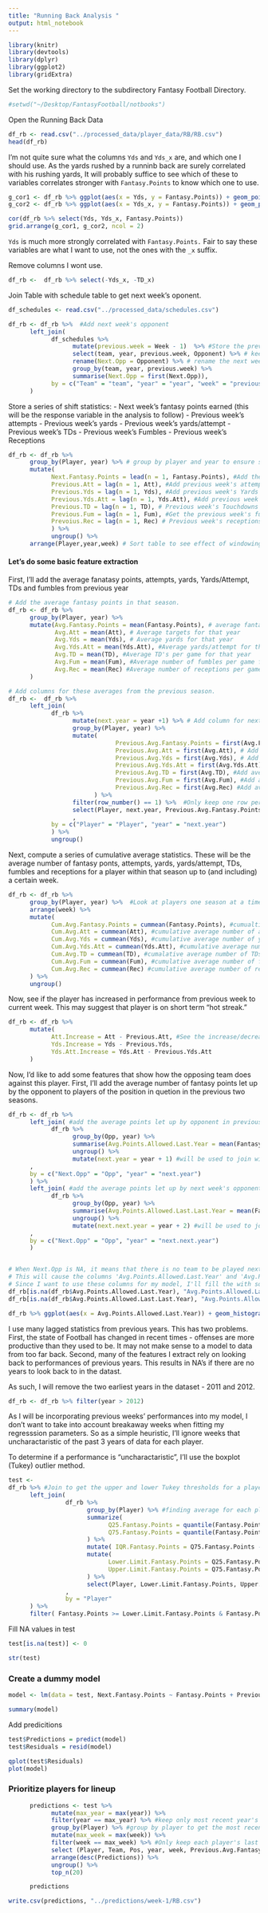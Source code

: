 ```yaml
---
title: "Running Back Analysis "
output: html_notebook
---
```


```R
library(knitr)
library(devtools)
library(dplyr)
library(ggplot2)
library(gridExtra)
```


Set the working directory to the subdirectory Fantasy Football Directory.
```R
#setwd("~/Desktop/FantasyFootball/notbooks")
```

Open the Running Back Data
```R
df_rb <- read.csv("../processed_data/player_data/RB/RB.csv")
head(df_rb)
```

I'm not quite sure what the columns `Yds` and `Yds_x` are, and which one I should use. 
As the yards rushed by a runninb back are surely correlated with his rushing yards, It will probably suffice to see which of these to variables correlates stronger with  `Fantasy.Points` to know which one to use. 

```R
g_cor1 <- df_rb %>% ggplot(aes(x = Yds, y = Fantasy.Points)) + geom_point() + geom_smooth() #see how 'Yds' Affects fantasy points. 
g_cor2 <- df_rb %>% ggplot(aes(x = Yds_x, y = Fantasy.Points)) + geom_point() + geom_smooth() #see how 'Yds_x' affects fantasy points

cor(df_rb %>% select(Yds, Yds_x, Fantasy.Points))
grid.arrange(g_cor1, g_cor2, ncol = 2)
```
`Yds` is much more strongly correlated with `Fantasy.Points.` Fair to say these variables are what I want to use, not the ones with the `_x` suffix.

Remove columns I wont use.
```R
df_rb <-  df_rb %>% select(-Yds_x, -TD_x)

```


Join Table with schedule table to get next week's oponent. 
```R
df_schedules <- read.csv("../processed_data/schedules.csv")

df_rb <- df_rb %>%  #Add next week's opponent
      left_join(
            df_schedules %>%
                  mutate(previous.week = Week - 1)  %>% #Store the previous week number
                  select(team, year, previous.week, Opponent) %>% # keep only the columns I'll want to join in
                  rename(Next.Opp = Opponent) %>% # rename the next week's opponent column
                  group_by(team, year, previous.week) %>%
                  summarise(Next.Opp = first(Next.Opp)),
            by = c("Team" = "team", "year" = "year", "week" = "previous.week")
      )

```

Store a series of shift statistics: 
- Next week's fantasy points earned (this will be the response variable in the analysis to follow)
- Previous week's attempts
- Previous week's yards
- Previous week's yards/attempt
- Previous week's TDs
- Previous week's Fumbles
- Previous week's Receptions

```R
df_rb <- df_rb %>%
      group_by(Player, year) %>% # group by player and year to ensure stats stay within the current season
      mutate(
            Next.Fantasy.Points = lead(n = 1, Fantasy.Points), #Add the next week's points
            Previous.Att = lag(n = 1, Att), #Add previous week's attempts
            Previous.Yds = lag(n = 1, Yds), #Add previous week's Yards
            Previous.Yds.Att = lag(n = 1, Yds.Att), #Add previous week's Yds/Attempt
            Previous.TD = lag(n = 1, TD), # Previous week's Touchdowns
            Previous.Fum = lag(n = 1, Fum), #Get the previous week's fumbles
            Prevoius.Rec = lag(n = 1, Rec) # Previous week's receptions
            ) %>% 
            ungroup() %>%
      arrange(Player,year,week) # Sort table to see effect of windowing
```

#### Let's do some basic feature extraction

First, I'll add the average fanatasy points, attempts, yards, Yards/Attempt, TDs and fumbles from previous year
```R
# Add the average fantasy points in that season.
df_rb <- df_rb %>%
      group_by(Player, year) %>%
      mutate(Avg.Fantasy.Points = mean(Fantasy.Points), # average fantasy points for that year
             Avg.Att = mean(Att), # Average targets for that year
             Avg.Yds = mean(Yds), # Average yards for that year
             Avg.Yds.Att = mean(Yds.Att), #Average yards/attempt for that year
             Avg.TD = mean(TD), #Average TD's per game for that year
             Avg.Fum = mean(Fum), #Average number of fumbles per game for that year
             Avg.Rec = mean(Rec) #Average number of receptions per game for that year
      )  

# Add columns for these averages from the previous season.
df_rb <-  df_rb %>%
      left_join(
            df_rb %>% 
                  mutate(next.year = year +1) %>% # Add column for next year
                  group_by(Player, year) %>% 
                  mutate(
                              Previous.Avg.Fantasy.Points = first(Avg.Fantasy.Points), #Add average fantasy points
                              Previous.Avg.Att = first(Avg.Att), # Add average attempts/game
                              Previous.Avg.Yds = first(Avg.Yds), # Add average yards/game
                              Previous.Avg.Yds.Att = first(Avg.Yds.Att), #Add average yards/attempt/game
                              Previous.Avg.TD = first(Avg.TD), #Add average TDs/game
                              Previous.Avg.Fum = first(Avg.Fum), #Add average interceptions per game
                              Previous.Avg.Rec = first(Avg.Rec) #Add average receptions per game
                        ) %>%
                  filter(row_number() == 1) %>%  #Only keep one row per player/year group to avoid duplication upon join
                  select(Player, next.year, Previous.Avg.Fantasy.Points, Previous.Avg.Att, Previous.Avg.Yds, Previous.Avg.Yds.Att, Previous.Avg.TD, Previous.Avg.Fum, Previous.Avg.Rec)
                  , 
            by = c("Player" = "Player", "year" = "next.year")
            ) %>%
            ungroup()

```

Next, compute a series of cumulative average statistics. These will be the average number of fantasy ponts, attempts, yards, yards/attempt, TDs, fumbles and receptions for a player within that season up to (and including) a certain week. 
```R

df_rb <- df_rb %>%
      group_by(Player, year) %>%  #Look at players one season at a time
      arrange(week) %>%
      mutate(
            Cum.Avg.Fantasy.Points = cummean(Fantasy.Points), #cumualtive average number of fantasy points per game
            Cum.Avg.Att = cummean(Att), #cumulative average number of attempts per game
            Cum.Avg.Yds = cummean(Yds), #cumulative average number of yards per game
            Cum.Avg.Yds.Att = cummean(Yds.Att), #cumulative average number of yards/attempt per game
            Cum.Avg.TD = cummean(TD), #cumalative average number of TDs
            Cum.Avg.Fum = cummean(Fum), #cumulative average number of fumbles
            Cum.Avg.Rec = cummean(Rec) #cumulative average number of receptions
      ) %>% 
      ungroup()

```


Now, see if the player has increased in performance from previous week to current week. This may suggest that player is on short term "hot streak."
```R
df_rb <- df_rb %>%
      mutate(
            Att.Increase = Att - Previous.Att, #See the increase/decrease in targets from previous week
            Yds.Increase = Yds - Previous.Yds, 
            Yds.Att.Increase = Yds.Att - Previous.Yds.Att
      )
```

Now, I'd like to add some features that show how the opposing team does against this player. 
First, I'll add the average number of fantasy points let up by the opponent to players of the position in quetion in the previous two seasons. 
```R
df_rb <- df_rb %>%
      left_join( #add the average points let up by opponent in previous year
            df_rb %>%
                  group_by(Opp, year) %>% 
                  summarise(Avg.Points.Allowed.Last.Year = mean(Fantasy.Points)) %>% #average fantasy points allowed by opponent last year 
                  ungroup() %>%
                  mutate(next.year = year + 1) #will be used to join with year column to get last year's avg points allowed
      ,
      by = c("Next.Opp" = "Opp", "year" = "next.year")
      ) %>%
      left_join( #add the average points let up by next week's opponent two years ago
            df_rb %>%
                  group_by(Opp, year) %>% 
                  summarise(Avg.Points.Allowed.Last.Last.Year = mean(Fantasy.Points)) %>% #average fantasy points allowed by opponent last year 
                  ungroup() %>%
                  mutate(next.next.year = year + 2) #will be used to join with year column to get last year's avg points allowed
      ,
      by = c("Next.Opp" = "Opp", "year" = "next.next.year")
      )


# When Next.Opp is NA, it means that there is no team to be played next week because the player will be on a bye week. 
# This will cause the columns 'Avg.Points.Allowed.Last.Year' and 'Avg.Points.Allowed.Last.Last.Year' to be NA as well. 
# Since I want to use these columns for my model, I'll fill the with something reasonable - the average amount of points allowed. 
df_rb[is.na(df_rb$Avg.Points.Allowed.Last.Year), "Avg.Points.Allowed.Last.Year"] <- mean(df_rb$Avg.Points.Allowed.Last.Year, na.rm = TRUE)
df_rb[is.na(df_rb$Avg.Points.Allowed.Last.Last.Year), "Avg.Points.Allowed.Last.Last.Year"] <- mean(df_rb$Avg.Points.Allowed.Last.Last.Year, na.rm = TRUE)
```

```R
df_rb %>% ggplot(aes(x = Avg.Points.Allowed.Last.Year)) + geom_histogram()
```

I use many lagged statistics from previous years. This has two problems. First, the state of Football has changed in recent times - offenses are more productive than they used to be. It may not make sense to a model to data from too far back. Second, many of the features I extract rely on looking back to performances of previous years. This results in NA's if there are no years to look back to in the datast. 

As such, I will remove the two earliest years in the dataset - 2011 and 2012. 
```R
df_rb <- df_rb %>% filter(year > 2012)

```

As I will be incorporating previous weeks' performances into my model, I don't want to take into account breakaway weeks when fitting my regresssion parameters. So as a simple heuristic, I'll ignore weeks that uncharactaristic of the past 3 years of data for each player. 

To determine if a performance is "uncharactaristic", I'll use the boxplot (Tukey) outlier method. 
```R
test <- 
df_rb %>% #Join to get the upper and lower Tukey thresholds for a player's fantasy points, based on data since 2014.
      left_join(
                df_rb %>%
                      group_by(Player) %>% #finding average for each player
                      summarize(
                            Q25.Fantasy.Points = quantile(Fantasy.Points, probs = .25), #25th quantile of fantasy points earned in games since 2014
                            Q75.Fantasy.Points = quantile(Fantasy.Points, probs = .75) #75th quantile of fantasy points earned in games since 2014
                      ) %>%
                      mutate( IQR.Fantasy.Points = Q75.Fantasy.Points - Q25.Fantasy.Points) %>% #Get the IQR of fantasy points earned since 2014
                      mutate( 
                            Lower.Limit.Fantasy.Points = Q25.Fantasy.Points - 3*IQR.Fantasy.Points, 
                            Upper.Limit.Fantasy.Points = Q75.Fantasy.Points + 3*IQR.Fantasy.Points #calculate lower and upper tukey limits
                      ) %>%
                      select(Player, Lower.Limit.Fantasy.Points, Upper.Limit.Fantasy.Points) #keep only columns I want to bring over in join
                , 
                by = "Player"
      ) %>%
      filter( Fantasy.Points >= Lower.Limit.Fantasy.Points & Fantasy.Points <= Upper.Limit.Fantasy.Points)


```

Fill NA values in test
```R
test[is.na(test)] <- 0
```

```R
str(test)

```


### Create a dummy model 
```R
model <- lm(data = test, Next.Fantasy.Points ~ Fantasy.Points + Previous.Avg.Yds + Cum.Avg.Yds + Cum.Avg.Rec + Cum.Avg.Yds.Att ,  na.action = na.exclude )

summary(model)

```


Add predicitions
```R

test$Predictions = predict(model)
test$Residuals = resid(model)
```

```R
qplot(test$Residuals)
plot(model)
```



### Prioritize players for lineup
```R
      predictions <- test %>% 
            mutate(max_year = max(year)) %>% 
            filter(year == max_year) %>% #keep only most recent year's predictions
            group_by(Player) %>% #group by player to get the most recent week the player has played
            mutate(max_week = max(week)) %>% 
            filter(week == max_week) %>% #Only keep each player's last week predictions
            select (Player, Team, Pos, year, week, Previous.Avg.Fantasy.Points, Predictions) %>% #Information I'd like to see when chosing lineup
            arrange(desc(Predictions)) %>%
            ungroup() %>%
            top_n(20)

      predictions

```


```R
write.csv(predictions, "../predictions/week-1/RB.csv")
```

